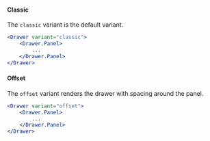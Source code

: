 
#### Classic
The `classic` variant is the default variant.

<NewfoldRoot>
    <DrawerDemo variant="classic" buttonText="Classic Drawer" />
</NewfoldRoot>

```jsx
<Drawer variant="classic">
    <Drawer.Panel>
        ...
    </Drawer.Panel>
</Drawer>
```

#### Offset
The `offset` variant renders the drawer with spacing around the panel.

<NewfoldRoot>
    <DrawerDemo variant="offset" buttonText="Offset Drawer" />
</NewfoldRoot>

```jsx
<Drawer variant="offset">
    <Drawer.Panel>
        ...
    </Drawer.Panel>
</Drawer>
```
